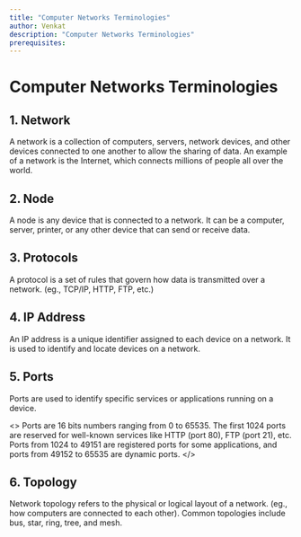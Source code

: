 ```yaml
---
title: "Computer Networks Terminologies"
author: Venkat
description: "Computer Networks Terminologies"
prerequisites:
---
```


# Computer Networks Terminologies

## 1. Network

A network is a collection of computers, servers, network devices, and other devices connected to one another to allow the sharing of data.
An example of a network is the Internet, which connects millions of people all over the world.

## 2. Node

A node is any device that is connected to a network. It can be a computer, server, printer,
or any other device that can send or receive data.

## 3. Protocols

A protocol is a set of rules that govern how data is transmitted over a network. (eg., TCP/IP, HTTP, FTP, etc.)

## 4. IP Address

An IP address is a unique identifier assigned to each device on a network. It is used to identify and locate devices on a network.

## 5. Ports

Ports are used to identify specific services or applications running on a device.

<>
Ports are 16 bits numbers ranging from 0 to 65535.
The first 1024 ports are reserved for well-known services like HTTP (port 80), FTP (port 21), etc.
Ports from 1024 to 49151 are registered ports for some applications, and ports from 49152 to 65535 are dynamic ports.
</>

## 6. Topology

Network topology refers to the physical or logical layout of a network. (eg., how computers are connected to each other). 
Common topologies include bus, star, ring, tree, and mesh.